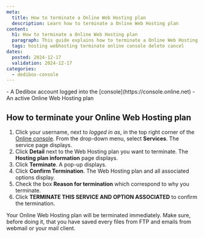 ```yaml
---
meta:
  title: How to terminate a Online Web Hosting plan
  description: Learn how to terminate a Online Web Hosting plan
content:
  h1: How to terminate a Online Web Hosting plan 
  paragraph: This guide explains how to terminate a Online Web Hosting plan
  tags: hosting webhosting terminate online console delete cancel
dates:
  posted: 2024-12-17
  validation: 2024-12-17
categories:
  - dedibox-console
---
```

<Macro id="requirements" />
- A Dedibox account logged into the [console](https://console.online.net)
- An active Online Web Hosting plan

## How to terminate your Online Web Hosting plan
1. Click your username, next to _logged in as_, in the top right corner of the [Online console](https://console.online.net/). From the drop-down menu, select **Services**. The service page displays.
2. Click **Detail** next to the Web Hosting plan you want to terminate. The **Hosting plan information** page displays.
3. Click **Terminate**. A pop-up displays.
4. Click **Confirm Termination**. The Web Hosting plan and all associated options display.
5. Check the box **Reason for termination** which correspond to why you terminate. 
6. Click **TERMINATE THIS SERVICE AND OPTION ASSOCIATED** to confirm the termination.

<Message type="important">
Your Online Web Hosting plan will be terminated immediately.
Make sure, before doing it, that you have saved every files from FTP and emails from webmail or your mail client.
</Message>
